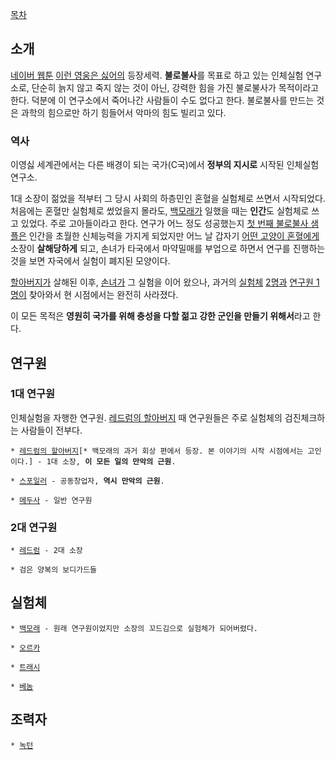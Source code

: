 [[목차]]
== 소개 ==
[[네이버 웹툰]] [[이런 영웅은 싫어]]의 등장세력. '''불로불사'''를 목표로 하고 있는 인체실험 연구소로, 단순히 늙지 않고 죽지 않는 것이 아닌, 강력한 힘을 가진 불로불사가 목적이라고 한다. 덕분에 이 연구소에서 죽어나간 사람들이 수도 없다고 한다. 불로불사를 만드는 것은 과학의 힘으로만 하기 힘들어서 악마의 힘도 빌리고 있다.

=== 역사 ===
이영싫 세계관에서는 다른 배경이 되는 국가(C국)에서 '''정부의 지시로''' 시작된 인체실험 연구소.

1대 소장이 젊었을 적부터 그 당시 사회의 하층민인 혼혈을 실험체로 쓰면서 시작되었다. 처음에는 혼혈만 실험체로 썼었을지 몰라도, [[백모래]]가 일했을 때는 '''인간'''도 실험체로 쓰고 있었다. 주로 고아들이라고 한다. 연구가 어느 정도 성공했는지 [[백모래|첫 번째 불로불사 샘플]]은 인간을 초월한 신체능력을 가지게 되었지만 어느 날 갑자기 [[랩터(이런 영웅은 싫어)|어떤 고양이 혼혈]]에게 소장이 '''살해당하게''' 되고, 손녀가 타국에서 마약밀매를 부업으로 하면서 연구를 진행하는 것을 보면 자국에서 실험이 폐지된 모양이다.

[[레드럼의 할아버지|할아버지]]가 살해된 이후, [[레드럼(이런 영웅은 싫어)|손녀]]가 그 실험을 이어 왔으나, 과거의 [[백모래|실험체]] [[오르카(이런 영웅은 싫어)|2명]]과 [[메두사(이런 영웅은 싫어)|연구원 1명]]이 찾아와서 현 시점에서는 완전히 사라졌다.

이 모든 목적은 '''영원히 국가를 위해 충성을 다할 젊고 강한 군인을 만들기 위해서'''라고 한다.

== 연구원 ==
=== 1대 연구원 ===
인체실험을 자행한 연구원. [[레드럼의 할아버지]] 때 연구원들은 주로 실험체의 검진체크하는 사람들이 전부다.

 * [[레드럼의 할아버지]][* 백모래의 과거 회상 편에서 등장. 본 이야기의 시작 시점에서는 고인이다.] - 1대 소장, '''이 모든 일의 만악의 근원'''.

 * [[이호(이런 영웅은 싫어)|스포일러]] - 공동창업자, '''역시 만악의 근원'''.

 * [[메두사(이런 영웅은 싫어)|메두사]] - 일반 연구원

=== 2대 연구원 ===
 * [[레드럼(이런 영웅은 싫어)|레드럼]] - 2대 소장

 * 검은 양복의 보디가드들

== 실험체 ==
 * [[백모래]] - 원래 연구원이었지만 소장의 꼬드김으로 실험체가 되어버렸다.

 * [[오르카(이런 영웅은 싫어)|오르카]]

 * [[트래시]]

 * [[베놈(이런 영웅은 싫어)|베놈]]

== 조력자 ==
 * [[녹턴(이런 영웅은 싫어)|녹턴]]

